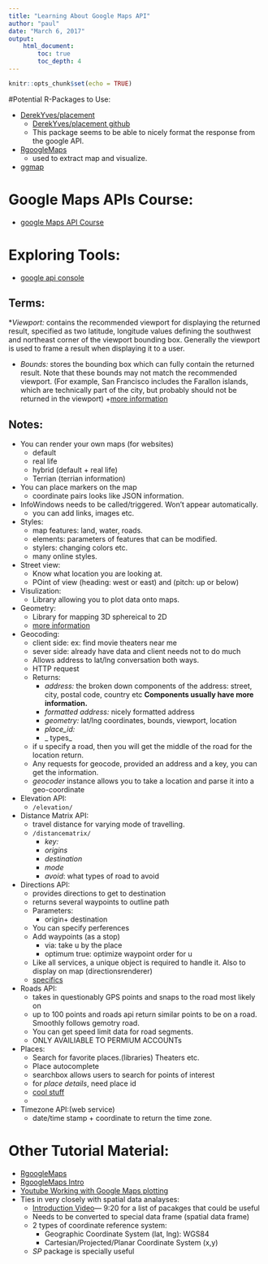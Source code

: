 ```yaml
---
title: "Learning About Google Maps API"
author: "paul"
date: "March 6, 2017"
output: 
    html_document:
        toc: true
        toc_depth: 4
---
```


```r
knitr::opts_chunk$set(echo = TRUE)
```

#Potential R-Packages to Use:

*   [DerekYves/placement](https://www.r-bloggers.com/placement-an-r-package-to-access-the-google-maps-api/)
    +   [DerekYves/placement github](https://github.com/DerekYves/placement)
    +   This package seems to be able to nicely format the response from the google API.
    
*   [RgoogleMaps](https://cran.r-project.org/web/packages/RgoogleMaps/RgoogleMaps.pdf)
    +   used to extract map and visualize.

*   [ggmap](https://cran.r-project.org/web/packages/ggmap/ggmap.pdf)



# Google Maps APIs Course:
*   [google Maps API Course](https://www.udacity.com/course/google-maps-apis--ud864)

# Exploring Tools:
*   [google api console](https://console.developers.google.com/iam-admin/projects?pli=1)


## Terms:
*_Viewport:_ contains the recommended viewport for displaying the returned result, specified as two latitude, longitude values defining the southwest and northeast corner of the viewport bounding box. Generally the viewport is used to frame a result when displaying it to a user.

* _Bounds:_ stores the bounding box which can fully contain the returned result. Note that these bounds may not match the recommended viewport. (For example, San Francisco includes the Farallon islands, which are technically part of the city, but probably should not be returned in the viewport)
    +[more information](https://developers.google.com/maps/documentation/geocoding/intro#Results)


## Notes:
*   You can render your own maps (for websites)
    +   default
    +   real life 
    +   hybrid (default + real life)
    +   Terrian (terrian information)
*   You can place markers on the map
    +   coordinate pairs looks like JSON information.
*   InfoWindows needs to be called/triggered. Won't appear automatically.
    +   you can add links, images etc.
*   Styles:
    +   map features: land, water, roads.
    +   elements: parameters of features that can be modified.
    +   stylers: changing colors etc.
    +   many online styles.
*   Street view:
    +   Know what location you are looking at.
    +   POint of view (heading: west or east) and (pitch: up or below)
*   Visulization:
    +   Library allowing you to plot data onto maps. 
*   Geometry:
    +   Library for mapping 3D sphereical to 2D 
    +   [more information](https://classroom.udacity.com/courses/ud864/lessons/8304370457/concepts/3632a49f-9ce4-45aa-bb1d-859ee9fb1df4)
*   Geocoding:
    +   client side: ex: find movie theaters near me
    +   sever side: already have data and client needs not to do much
    +   Allows address to lat/lng conversation both ways.
    +   HTTP request
    +   Returns:
        +   _address:_ the broken down components of the address: street, city, postal code, country etc __Components usually have more information.__
        +   _formatted address:_ nicely formatted address
        +   _geometry:_ lat/lng coordinates, bounds, viewport, location
        +   _place_id:_ 
        +   _  types_
    +   if u specify a road, then you will get the middle of the road for the location return.
    +   Any requests for geocode, provided an address and a key, you can get the information.
    +   _geocoder_ instance allows you to take a location and parse it into a geo-coordinate
*   Elevation API:
    +   `/elevation/`
*   Distance Matrix API:
    +   travel distance for varying mode of travelling.
    +   `/distancematrix/`
        +   _key:_ 
        +   _origins_
        +   _destination_
        +   _mode_
        +   _avoid_: what types of road to avoid
*   Directions API:
    +   provides directions to get to destination
    +   returns several waypoints to outline path
    +   Parameters:
        + origin+ destination
    +   You can specify perferences
    +   Add waypoints (as a stop)
        +   via: take u by the place
        +   optimum true: optimize waypoint order for u
    +   Like all services, a unique object is required to handle it. Also to display on map (directionsrenderer)
    +   [specifics](https://classroom.udacity.com/courses/ud864/lessons/8306134879/concepts/c525e1a9-876f-43cd-836e-73f5806824ee)
*   Roads API:
    +   takes in questionably GPS points and snaps to the road most likely on
    +   up to 100 points and roads api return similar points to be on a road. Smoothly follows gemotry road.
    +   You can get speed limit data for road segments.
    +   ONLY AVAILIABLE TO PERMIUM ACCOUNTs
*   Places:
    +   Search for favorite places.(libraries) Theaters etc.
    +   Place autocomplete
    +   searchbox allows users to search for points of interest
    +   for _place details_, need place id
    +   [cool stuff](https://classroom.udacity.com/courses/ud864/lessons/8306134879/concepts/365ca608-02b0-438d-b375-da52575bea06)
    *
*   Timezone API:(web service)
    +   date/time stamp + coordinate to return the time zone.


#   Other Tutorial Material:
*   [RgoogleMaps](https://www.dropbox.com/sh/w75l0jqx4ir5a5y/AAAiiv5-rDbM1cm8hlBJBPSAa?dl=0)
*   [RgoogleMaps Intro](http://mirrors.idg.pl/CRAN/web/packages/RgoogleMaps/vignettes/RgoogleMaps-intro.pdf)
*   [Youtube Working with Google Maps plotting](https://www.youtube.com/watch?v=qSVwTj60di8)
*   Ties in very closely with spatial data analayses:
    +   [Introduction Video](https://www.youtube.com/watch?v=hDy0y-H_HRQ)--- 9:20 for a list of pacakges that could be useful
    +   Needs to be converted to special data frame (spatial data frame)
    +   2 types of coordinate reference system:
        +   Geographic Coordinate System (lat, lng): WGS84
        +   Cartesian/Projected/Planar Coordinate System (x,y)
    +   _SP_ package is specially useful 
